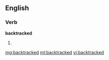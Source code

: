 ==English==

===Verb===
'''backtracked'''

# {{past of|[[backtrack]]}}

[[mg:backtracked]]
[[ml:backtracked]]
[[vi:backtracked]]